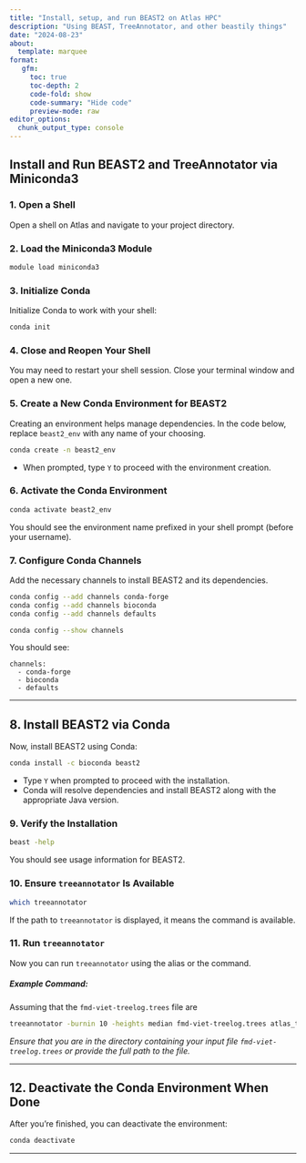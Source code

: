 ```yaml
---
title: "Install, setup, and run BEAST2 on Atlas HPC"
description: "Using BEAST, TreeAnnotator, and other beastily things"
date: "2024-08-23"
about:
  template: marquee
format: 
   gfm:
     toc: true
     toc-depth: 2
     code-fold: show
     code-summary: "Hide code"
     preview-mode: raw
editor_options: 
  chunk_output_type: console
---
```


## Install and Run BEAST2 and TreeAnnotator via Miniconda3

### **1. Open a Shell**
Open a shell on Atlas and navigate to your project directory.


### **2. Load the Miniconda3 Module**
```bash
module load miniconda3
```

### **3. Initialize Conda**
Initialize Conda to work with your shell:

```bash
conda init
```
### **4. Close and Reopen Your Shell**

You may need to restart your shell session.  Close your terminal window and open a new one.

### **5. Create a New Conda Environment for BEAST2**

Creating an environment helps manage dependencies.  In the code below, replace `beast2_env` with any name of your choosing.  

```bash
conda create -n beast2_env
```

- When prompted, type `Y` to proceed with the environment creation.

### **6. Activate the Conda Environment**

```bash
conda activate beast2_env
```

You should see the environment name prefixed in your shell prompt (before your username).  

### **7. Configure Conda Channels**

Add the necessary channels to install BEAST2 and its dependencies. 

```bash
conda config --add channels conda-forge
conda config --add channels bioconda
conda config --add channels defaults
```

```bash
conda config --show channels
```

You should see:

```
channels:
  - conda-forge
  - bioconda
  - defaults
```

---

## **8. Install BEAST2 via Conda**

Now, install BEAST2 using Conda:

```bash
conda install -c bioconda beast2
```

- Type `Y` when prompted to proceed with the installation.
- Conda will resolve dependencies and install BEAST2 along with the appropriate Java version.

### **9. Verify the Installation**

```bash
beast -help
```

You should see usage information for BEAST2.

### **10. Ensure `treeannotator` Is Available**

```bash
which treeannotator
```

If the path to `treeannotator` is displayed, it means the command is available.


### **11. Run `treeannotator`**

Now you can run `treeannotator` using the alias or the command.

##### **Example Command:**

Assuming that the `fmd-viet-treelog.trees` file are

```bash
treeannotator -burnin 10 -heights median fmd-viet-treelog.trees atlas_test.tre
```

*Ensure that you are in the directory containing your input file `fmd-viet-treelog.trees` or provide the full path to the file.*

---

## **12. Deactivate the Conda Environment When Done**

After you're finished, you can deactivate the environment:

```bash
conda deactivate
```

---
